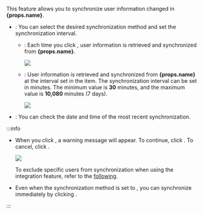 <Head level={3} hashid={props.hashid}><Cmd sid='settings.activeDirectory.SyncDataFromADServer' /></Head>

This feature allows you to synchronize user information changed in <strong>{props.name}</strong>.

* <Cmd sid='settings.activeDirectory.SyncDataFromADServer' />: You can select the desired synchronization method and set the synchronization interval.

  * <Cmd sid='common.manual' />: Each time you click <Cmd sid='settings.activeDirectory.SyncNow' />, user information is retrieved and synchronized from <strong>{props.name}</strong>.

    <Image src='/img/biostar2-setting-directory-sync-manual.png' />

  * <Cmd sid='common.auto' />: User information is retrieved and synchronized from <strong>{props.name}</strong> at the interval set in the <Cmd sid='settings.activeDirectory.autosyncInterval' /> item. The synchronization interval can be set in minutes. The minimum value is **30** minutes, and the maximum value is **10,080** minutes (7 days).

    <Image src='/img/biostar2-setting-directory-sync-auto.png' />

* <Cmd sid='settings.activeDirectory.lastSynchronized' />: You can check the date and time of the most recent synchronization.

:::info

* When you click <Cmd sid='settings.activeDirectory.SyncNow' />, a warning message will appear. To continue, click <Cmd sid='button.continue' />. To cancel, click <Cmd sid='button.cancel' />.

  <Image src='/img/biostar2-setting-directory-sync-warn-message.png' />

  To exclude specific users from synchronization when using the integration feature, refer to the [following](#exclude-integration).

* Even when the synchronization method is set to <Cmd sid='common.auto' />, you can synchronize immediately by clicking <Cmd sid='settings.activeDirectory.SyncNow' />.

:::
